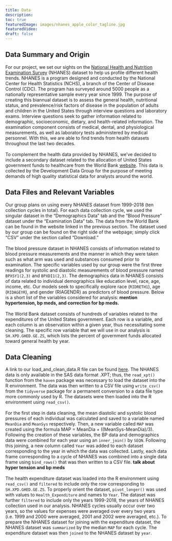 ```yaml
---
title: Data
description:
toc: true
featuredImage: images/nhanes_apple_color_tagline.jpg
featuredVideo:
draft: false
---
```


## Data Summary and Origin

For our project, we set our sights on the [National Health and Nutrition Examination Survey](https://wwwn.cdc.gov/nchs/nhanes/Default.aspx) (NHANES) dataset to help us profile different health trends. NHANES is a program designed and conducted by the National Center for Health Statistics (NCHS), a branch of the Center of Disease Control (CDC). The program has surveyed around 5000 people as a nationally representative sample every year since 1999. The purpose of creating this biannual dataset is to assess the general health, nutritional status, and prevalence/risk factors of disease in the population of adults and children in the United States through interview questions and laboratory exams. Interview questions seek to gather information related to demographic, socioeconomic, dietary, and health-related information. The examination component consists of medical, dental, and physiological measurements, as well as laboratory tests administered by medical personnel. With this, we are able to find trends from health datasets throughout the last two decades.
<br>
<br>
To complement the health data provided by NHANES, we’ve decided to include a secondary dataset related to the allocation of United States government funds to healthcare from the World Bank [website](https://data.worldbank.org/country/US). This data is collected by the Development Data Group for the purpose of meeting demands of high quality statistical data for analysts around the world.

## Data Files and Relevant Variables

Our group plans on using every NHANES dataset from 1999-2018 (ten collection cycles in total). For each data collection cycle, we used the singular dataset in the “Demographics Data” tab and the "Blood Pressure" dataset under the “Examination Data” tab. The data from the World Bank can be found in the website linked in the previous section. The dataset used by our group can be found on the right side of the webpage; simply click “CSV” under the section called “Download.”
<br>
<br>
The blood pressure dataset in NHANES consists of information related to blood pressure measurements and the manner in which they were taken such as what arm was used and substances consumed prior to examination. The specific variables used by our group were the first three readings for systolic and diastolic measurements of blood pressure named `BPXSY1(2,3)` and `BPXDI1(2,3)`. The demographics data in NHANES consists of data related to individual demographics like education level, race, age, income, etc. Our models seek to specifically explore race (`RIDRETH1`), age (`RIDAGEYR`), and gender (RIAGENDR) as predictors of blood pressure. Below is a short list of the variables considered for analysis: **mention hypertension, bp meds, and correction for bp meds.**
<br>
<br>
The World Bank dataset consists of hundreds of variables related to the expenditures of the United States government. Each row is a variable, and each column is an observation within a given year, thus necessitating some cleaning. The specific row variable that we will use in our analysis is `SH.XPD.GHED.GE.ZS`, which lists the percent of government funds allocated toward general health by year.

## Data Cleaning

A link to our load_and_clean_data.R file can be found [here](https://drive.google.com/drive/folders/1t90bRkm-VneEOEssjShSrU2Tfm1uFA9D?usp=share_link). The NHANES data is only available in the SAS data format .XPT; thus, the `read_xpt()` function from the `haven` package was necessary to load the dataset into the R environment. The data was then written to a CSV file using `write_csv()` from the `tidyverse` package for a permanent conversion to a data file type more commonly used by R. The datasets were then loaded into the R environment using `read_csv()`.
<br>
<br>
For the first step in data cleaning, the mean diastolic and systolic blood pressures of each individual was calculated and saved to a variable named `MeanDia` and `MeanSys` respectively. Then, a new variable called `MAP` was created using the formula MAP = MeanDia + ((MeanSys-MeanDia)/3). Following the creation of these variables, the BP data and demographics data were combined for each year using an `inner_join()` by `SEQN`. Following this joining, a new column called `Year` was added to each dataset corresponding to the year in which the data was collected. Lastly, each data frame corresponding to a cycle of NHANES was combined into a single data frame using `bind_rows()` that was then written to a CSV file. **talk about hyper tension and bp meds**
<br>
<br>
The health expenditure dataset was loaded into the R environment using `read_csv()` and `filtered` to include only the row corresponding to `SH.XPD.GHED.GE.ZS`. To properly orient the dataset, `pivot_longer()` was used with values to `Health_Expenditure` and names to `Year`. The dataset was further `filtered` to include only the years 1999-2018, the years of NHANES collection used in our analysis. NHANES cycles usually occur over two years, so the values for expenses were averaged over every two years (i.e. 1999 and 2000 were averaged, 2001 and 2002 were averaged, etc.). To prepare the NHANES dataset for joining with the expenditure dataset, the NHANES dataset was `summarized` by the median `MAP` for each cycle. The expenditure dataset was then `joined` to the NHANES dataset by `year`.
